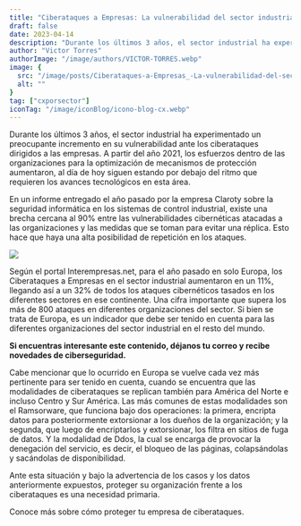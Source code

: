 ```yaml
---
title: "Ciberataques a Empresas: La vulnerabilidad del sector industrial"
draft: false
date: 2023-04-14
description: "Durante los últimos 3 años, el sector industrial ha experimentado un preocupante incremento en su vulnerabilidad ante los ciberataques dirigidos a las empresas."
author: "Victor Torres"
authorImage: "/image/authors/VICTOR-TORRES.webp"
image: {
  src: "/image/posts/Ciberataques-a-Empresas_-La-vulnerabilidad-del-sector-industrial.webp",
  alt: ""
}
tag: ["cxporsector"]
iconTag: "/image/iconBlog/icono-blog-cx.webp"
---
```



Durante los últimos 3 años, el sector industrial ha experimentado un preocupante incremento en su vulnerabilidad ante los ciberataques dirigidos a las empresas. A partir del año 2021, los esfuerzos dentro de las organizaciones para la optimización de mecanismos de protección aumentaron, al día de hoy siguen estando por debajo del ritmo que requieren los avances tecnológicos en esta área.

En un informe entregado el año pasado por la empresa Claroty sobre la seguridad informática en los sistemas de control industrial, existe una brecha cercana al 90% entre las vulnerabilidades cibernéticas atacadas a las organizaciones y las medidas que se toman para evitar una réplica. Esto hace que haya una alta posibilidad de repetición en los ataques.

![](/image/posts/Ciberataques-a-Empresas_-La-vulnerabilidad-del-sector-industrial.webp)

Según el portal Interempresas.net, para el año pasado en solo Europa, los Ciberataques a Empresas en el sector industrial aumentaron en un 11%, llegando así a un 32% de todos los ataques cibernéticos tasados en los diferentes sectores en ese continente. Una cifra importante que supera los más de 800 ataques en diferentes organizaciones del sector. Si bien se trata de Europa, es un indicador que debe ser tenido en cuenta para las diferentes organizaciones del sector industrial en el resto del mundo.

**Si encuentras interesante este contenido, déjanos tu correo y recibe novedades de ciberseguridad.**

Cabe mencionar que lo ocurrido en Europa se vuelve cada vez más pertinente para ser tenido en cuenta, cuando se encuentra que las modalidades de ciberataques se replican también para América del Norte e incluso Centro y Sur América. Las más comunes de estas modalidades son el Ramsorware, que funciona bajo dos operaciones: la primera, encripta datos para posteriormente extorsionar a los dueños de la organización; y la segunda, que luego de encriptarlos y extorsionar, los filtra en sitios de fuga de datos. Y la modalidad de Ddos, la cual se encarga de provocar la denegación del servicio, es decir, el bloqueo de las páginas, colapsándolas y sacándolas de disponibilidad.

Ante esta situación y bajo la advertencia de los casos y los datos anteriormente expuestos, proteger su organización frente a los ciberataques es una necesidad primaria.

Conoce más sobre cómo proteger tu empresa de ciberataques.

<Link text="¡quiero saber más!" href="#form"/>